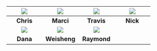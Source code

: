 | ![](images/headshots/headshot_cgates.jpg) | ![](images/headshots/headshot_mbradenb.jpg) | ![](images/headshots/headshot_trsaari.jpg) |  ![](images/headshots/headshot_ncarruth.jpg) |
|:-:|:-:|:-:|:-:|
| **Chris** | **Marci** | **Travis** | **Nick** |
| ![](images/headshots/headshot_damki.jpg) | ![](images/headshots/headshot_weishwu.jpg) | ![](images/headshots/headshot_rcavalca.jpg) |
| **Dana** | **Weisheng** | **Raymond** | 
